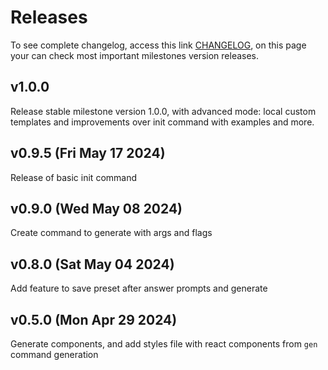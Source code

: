 # Releases

To see complete changelog, access this link [CHANGELOG](https://github.com/ipetinate/clingon/blob/main/CHANGELOG.md), on this page your can check most important milestones version releases.

## v1.0.0

Release stable milestone version 1.0.0, with advanced mode: local custom templates and improvements over init command with examples and more.

## v0.9.5 (Fri May 17 2024)

Release of basic init command

## v0.9.0 (Wed May 08 2024)

Create command to generate with args and flags

## v0.8.0 (Sat May 04 2024)

Add feature to save preset after answer prompts and generate

## v0.5.0 (Mon Apr 29 2024)

Generate components, and add styles file with react components from `gen` command generation
